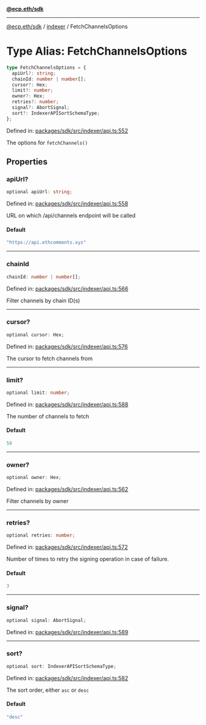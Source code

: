 [**@ecp.eth/sdk**](../../index.mdx)

***

[@ecp.eth/sdk](/sdk-reference/index.mdx) / [indexer](/sdk-reference/indexer/index.mdx) / FetchChannelsOptions

# Type Alias: FetchChannelsOptions

```ts
type FetchChannelsOptions = {
  apiUrl?: string;
  chainId: number | number[];
  cursor?: Hex;
  limit?: number;
  owner?: Hex;
  retries?: number;
  signal?: AbortSignal;
  sort?: IndexerAPISortSchemaType;
};
```

Defined in: [packages/sdk/src/indexer/api.ts:552](https://github.com/ecp-eth/comments-monorepo/blob/main/packages/sdk/src/indexer/api.ts#L552)

The options for `fetchChannels()`

## Properties

### apiUrl?

```ts
optional apiUrl: string;
```

Defined in: [packages/sdk/src/indexer/api.ts:558](https://github.com/ecp-eth/comments-monorepo/blob/main/packages/sdk/src/indexer/api.ts#L558)

URL on which /api/channels endpoint will be called

#### Default

```ts
"https://api.ethcomments.xyz"
```

***

### chainId

```ts
chainId: number | number[];
```

Defined in: [packages/sdk/src/indexer/api.ts:566](https://github.com/ecp-eth/comments-monorepo/blob/main/packages/sdk/src/indexer/api.ts#L566)

Filter channels by chain ID(s)

***

### cursor?

```ts
optional cursor: Hex;
```

Defined in: [packages/sdk/src/indexer/api.ts:576](https://github.com/ecp-eth/comments-monorepo/blob/main/packages/sdk/src/indexer/api.ts#L576)

The cursor to fetch channels from

***

### limit?

```ts
optional limit: number;
```

Defined in: [packages/sdk/src/indexer/api.ts:588](https://github.com/ecp-eth/comments-monorepo/blob/main/packages/sdk/src/indexer/api.ts#L588)

The number of channels to fetch

#### Default

```ts
50
```

***

### owner?

```ts
optional owner: Hex;
```

Defined in: [packages/sdk/src/indexer/api.ts:562](https://github.com/ecp-eth/comments-monorepo/blob/main/packages/sdk/src/indexer/api.ts#L562)

Filter channels by owner

***

### retries?

```ts
optional retries: number;
```

Defined in: [packages/sdk/src/indexer/api.ts:572](https://github.com/ecp-eth/comments-monorepo/blob/main/packages/sdk/src/indexer/api.ts#L572)

Number of times to retry the signing operation in case of failure.

#### Default

```ts
3
```

***

### signal?

```ts
optional signal: AbortSignal;
```

Defined in: [packages/sdk/src/indexer/api.ts:589](https://github.com/ecp-eth/comments-monorepo/blob/main/packages/sdk/src/indexer/api.ts#L589)

***

### sort?

```ts
optional sort: IndexerAPISortSchemaType;
```

Defined in: [packages/sdk/src/indexer/api.ts:582](https://github.com/ecp-eth/comments-monorepo/blob/main/packages/sdk/src/indexer/api.ts#L582)

The sort order, either `asc` or `desc`

#### Default

```ts
"desc"
```
